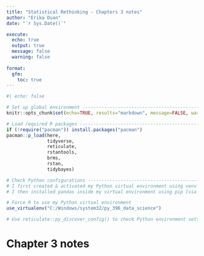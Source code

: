```yaml
---
title: "Statistical Rethinking - Chapters 3 notes"
author: "Erika Duan"
date: "`r Sys.Date()`"

execute:
  echo: true
  output: true 
  message: false 
  warning: false 
  
format:
  gfm:
    toc: true
---
```


```r
#| echo: false 

# Set up global environment ----------------------------------------------------
knitr::opts_chunk$set(echo=TRUE, results="markdown", message=FALSE, warning=FALSE)  

# Load required R packages -----------------------------------------------------
if (!require("pacman")) install.packages("pacman")
pacman::p_load(here,
               tidyverse,
               reticulate,
               rstantools, 
               brms,
               rstan,
               tidybayes) 

# Check Python configurations --------------------------------------------------
# I first created & activated my Python virtual environment using venv [via terminal]
# I then installed pandas inside my virtual environment using pip [via terminal]      

# Force R to use my Python virtual environment
use_virtualenv("C:/Windows/system32/py_396_data_science")

# Use reticulate::py_discover_config() to check Python environment settings 
```


# Chapter 3 notes    
